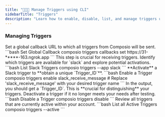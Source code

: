 ```yaml
---
title: "🧑🏻‍💻 Manage Triggers using CLI"
sidebarTitle: "Triggers"
description: "Learn how to enable, disable, list, and manage triggers using the CLI."
---
```


### Managing Triggers

<Steps>
<Step title="Set Global Trigger Callback URL">
Set a global callback URL to which all triggers from Composio will be sent.
  <CodeGroup>
  ```bash Set Global Callback
  composio triggers callbacks set https://31-*****-163.ngrok.app
  ```
  </CodeGroup>
  This step is crucial for receiving triggers. 
</Step>
<Step title="List All Triggers for Slack">
Identify which triggers are available for `slack` and explore potential activations.
  <CodeGroup>
  ```bash List Slack Triggers
  composio triggers --app slack
  ```
  </CodeGroup>
</Step>
<Step title="Enable a Specific Trigger">
**Activate** a Slack trigger to **obtain a unique `Trigger_ID`**.
  <CodeGroup>
  ```bash Enable a Trigger
  composio triggers enable slack_receive_message # Replace 'slack_receive_message' with your desired trigger name
  ```
  </CodeGroup>
  In the output, you should get a `Trigger_ID`. This is **crucial for distinguishing** your triggers.
</Step>

<Step title="Disable a Specific Trigger">
Deactivate a trigger if it no longer meets your needs after testing.
  <CodeGroup>
  ```bash Disable a Trigger
  composio triggers disable <trigger_id>
  ```
  </CodeGroup>
</Step>
<Step title="List All Active Triggers">
Review all triggers that are currently active within your account.
  <CodeGroup>
  ```bash List all Active Triggers
  composio triggers --active
  ```
  </CodeGroup>
</Step>
</Steps>
